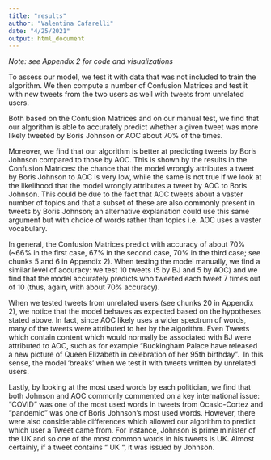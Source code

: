```yaml
---
title: "results"
author: "Valentina Cafarelli"
date: "4/25/2021"
output: html_document
---
```


*Note: see Appendix 2 for code and visualizations*

To assess our model, we test it with data that was not included to train the algorithm. We then compute a number of Confusion Matrices and test it with new tweets from the two users as well with tweets from unrelated users. 

Both based on the Confusion Matrices and on our manual test, we find that our algorithm is able to accurately predict whether a given tweet was more likely tweeted by Boris Johnson or AOC  about 70% of the times.

Moreover, we find that our algorithm is better at predicting tweets by Boris Johnson compared to those by AOC. This is shown by the results in the Confusion Matrices: the chance that the model wrongly attributes a tweet by Boris Johnson to AOC is very low, while the same is not true if we look at the likelihood that the model wrongly attributes a tweet by AOC to Boris Johnson. This could be due to the fact that AOC tweets about a vaster number of topics and that a subset of these are also commonly present in tweets by Boris Johnson; an alternative explanation could use this same argument but with choice of words rather than topics i.e. AOC uses a vaster vocabulary.

In general, the Confusion Matrices predict with accuracy of about 70% (~66% in the first case, 67% in the second case, 70% in the third case; see chunks 5 and 6 in Appendix 2). When testing the model manually, we find a similar level of accuracy: we test 10 tweets (5 by BJ and 5 by AOC) and we find that the model accurately predicts who tweeted each tweet 7 times out of 10 (thus, again, with about 70% accuracy).


When we tested tweets from unrelated users (see chunks 20 in Appendix 2), we notice that the model behaves as expected based on the hypotheses stated above. In fact, since AOC likely uses a wider spectrum of words, many of the tweets were attributed to her by the algorithm. Even Tweets which contain content which would normally be associated with BJ were attributed to AOC, such as for example “Buckingham Palace have released a new picture of Queen Elizabeth in celebration of her 95th birthday”.  In this sense, the model ‘breaks’ when we test it with tweets written by unrelated users.


Lastly, by looking at the most used words by each politician, we find that both Johnson and AOC commonly commented on a key international issue: “COVID” was one of the most used words in tweets from Ocasio-Cortez and “pandemic” was one of Boris Johnson’s most used words. However, there were also considerable differences which allowed our algorithm to predict which user a Tweet came from. For instance, Johnson is prime minister of the UK and so one of the most common words in his tweets is UK. Almost certainly, if a tweet contains “ UK “, it was issued by Johnson. 